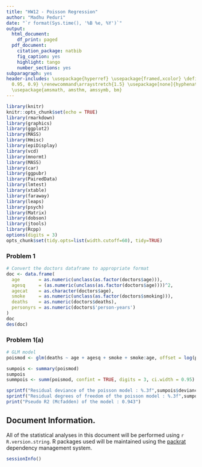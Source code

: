```yaml
---
title: "HW12 - Poisson Regression"
author: "Madhu Peduri"
date: "`r format(Sys.time(), '%B %e, %Y')`"
output:
  html_document:
    df_print: paged
  pdf_document:
    citation_package: natbib
    fig_caption: yes
    highlight: tango
    number_sections: yes
subparagraph: yes
header-includes: \usepackage{hyperref} \usepackage{framed,xcolor} \definecolor{shadecolor}{rgb}{0.99,
  0.95, 0.9} \renewcommand\arraystretch{1.5} \usepackage[none]{hyphenat} \raggedright
  \usepackage{amsmath, amsthm, amssymb, bm}
---
```


  
```r
library(knitr)
knitr::opts_chunk$set(echo = TRUE)
library(rmarkdown)
library(graphics)
library(ggplot2)
library(MASS)
library(Hmisc)
library(epiDisplay)
library(vcd)
library(mnormt)
library(MASS)
library(car)
library(ggpubr)
library(PairedData)
library(lmtest)
library(xtable)
library(faraway)
library(leaps)
library(psych)
library(Matrix)
library(dobson)
library(jtools)
library(Rcpp)
options(digits = 3)
opts_chunk$set(tidy.opts=list(width.cutoff=60), tidy=TRUE)
```

### Problem 1  

```r
# Convert the doctors dataframe to appropriate format
doc <- data.frame(
  age       = as.numeric(unclass(as.factor(doctors$age))), 
  agesq     = (as.numeric(unclass(as.factor(doctors$age))))^2,
  agecat    = as.character(doctors$age),
  smoke     = as.numeric(unclass(as.factor(doctors$smoking))),
  deaths    = as.numeric(doctors$deaths),
  personyrs = as.numeric(doctors$'person-years')
)
doc
des(doc)
```

### Problem 1(a)

```r
# GLM model 
poismod <- glm(deaths ~ age + agesq + smoke + smoke:age, offset = log(personyrs), family = poisson(link = "log"), data = doc)

sumpois <- summary(poismod)
sumpois
summpois <- summ(poismod, confint = TRUE, digits = 3, ci.width = 0.95)

sprintf("Residual deviance of the poisson model : %.3f",sumpois$deviance)
sprintf("Residual degrees of freedom of the poisson model : %.3f",sumpois$df.residual)
print("Pseudo R2 (Mcfadden) of the model : 0.943")
```

## Document Information.

All of the statistical analyses in this document will be performed using `r R.version.string`.  R packages used will be maintained using the [packrat](http://rstudio.github.io/packrat/) dependency management system.  

```r
sessionInfo()
```
